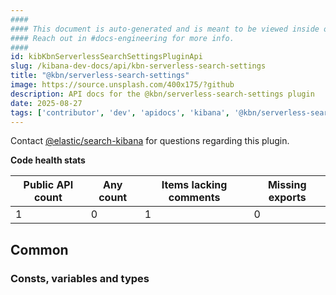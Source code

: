 ```yaml
---
####
#### This document is auto-generated and is meant to be viewed inside our experimental, new docs system.
#### Reach out in #docs-engineering for more info.
####
id: kibKbnServerlessSearchSettingsPluginApi
slug: /kibana-dev-docs/api/kbn-serverless-search-settings
title: "@kbn/serverless-search-settings"
image: https://source.unsplash.com/400x175/?github
description: API docs for the @kbn/serverless-search-settings plugin
date: 2025-08-27
tags: ['contributor', 'dev', 'apidocs', 'kibana', '@kbn/serverless-search-settings']
---
```




Contact [@elastic/search-kibana](https://github.com/orgs/elastic/teams/search-kibana) for questions regarding this plugin.

**Code health stats**

| Public API count  | Any count | Items lacking comments | Missing exports |
|-------------------|-----------|------------------------|-----------------|
| 1 | 0 | 1 | 0 |

## Common

### Consts, variables and types
<DocDefinitionList data={kbnServerlessSearchSettingsObj.common.misc}/>

